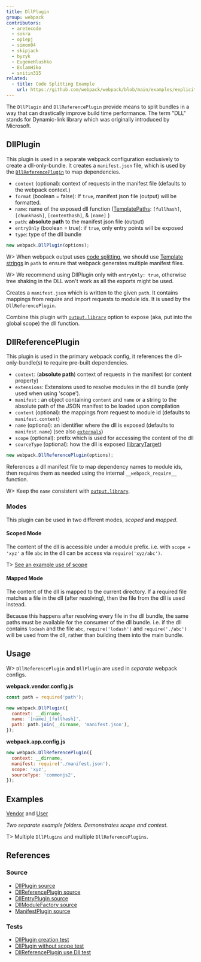 ```yaml
---
title: DllPlugin
group: webpack
contributors:
  - aretecode
  - sokra
  - opiepj
  - simon04
  - skipjack
  - byzyk
  - EugeneHlushko
  - EslamHiko
  - snitin315
related:
  - title: Code Splitting Example
    url: https://github.com/webpack/webpack/blob/main/examples/explicit-vendor-chunk/README.md
---
```


The `DllPlugin` and `DllReferencePlugin` provide means to split bundles in a way that can drastically improve build time performance. The term "DLL" stands for Dynamic-link library which was originally introduced by Microsoft.

## DllPlugin

This plugin is used in a separate webpack configuration exclusively to create a dll-only-bundle. It creates a `manifest.json` file, which is used by the [`DllReferencePlugin`](#dllreferenceplugin) to map dependencies.

- `context` (optional): context of requests in the manifest file (defaults to the webpack context.)
- `format` (boolean = false): If `true`, manifest json file (output) will be formatted.
- `name`: name of the exposed dll function ([TemplatePaths](https://github.com/webpack/webpack/blob/main/lib/TemplatedPathPlugin.js): `[fullhash]`, `[chunkhash]`, `[contenthash]`, & `[name]` )
- `path`: **absolute path** to the manifest json file (output)
- `entryOnly` (boolean = true): if `true`, only entry points will be exposed
- `type`: type of the dll bundle

```javascript
new webpack.DllPlugin(options);
```

W> When webpack output uses [code splitting](/guides/code-splitting), we should use [Template strings](/configuration/output/#template-strings) in `path` to ensure that webpack generates multiple manifest files.

W> We recommend using DllPlugin only with `entryOnly: true`, otherwise tree shaking in the DLL won't work as all the exports might be used.

Creates a `manifest.json` which is written to the given `path`. It contains mappings from require and import requests to module ids. It is used by the `DllReferencePlugin`.

Combine this plugin with [`output.library`](/configuration/output/#outputlibrary) option to expose (aka, put into the global scope) the dll function.

## DllReferencePlugin

This plugin is used in the primary webpack config, it references the dll-only-bundle(s) to require pre-built dependencies.

- `context`: (**absolute path**) context of requests in the manifest (or content property)
- `extensions`: Extensions used to resolve modules in the dll bundle (only used when using 'scope').
- `manifest` : an object containing `content` and `name` or a string to the absolute path of the JSON manifest to be loaded upon compilation
- `content` (optional): the mappings from request to module id (defaults to `manifest.content`)
- `name` (optional): an identifier where the dll is exposed (defaults to `manifest.name`) (see also [`externals`](/configuration/externals/))
- `scope` (optional): prefix which is used for accessing the content of the dll
- `sourceType` (optional): how the dll is exposed ([libraryTarget](/configuration/output/#outputlibrarytarget))

```javascript
new webpack.DllReferencePlugin(options);
```

References a dll manifest file to map dependency names to module ids, then requires them as needed using the internal `__webpack_require__` function.

W> Keep the `name` consistent with [`output.library`](/configuration/output/#outputlibrary).

### Modes

This plugin can be used in two different modes, _scoped_ and _mapped_.

#### Scoped Mode

The content of the dll is accessible under a module prefix. i.e. with `scope = 'xyz'` a file `abc` in the dll can be access via `require('xyz/abc')`.

T> [See an example use of scope](https://github.com/webpack/webpack/tree/master/examples/dll-user)

#### Mapped Mode

The content of the dll is mapped to the current directory. If a required file matches a file in the dll (after resolving), then the file from the dll is used instead.

Because this happens after resolving every file in the dll bundle, the same paths must be available for the consumer of the dll bundle. i.e. if the dll contains `lodash` and the file `abc`, `require('lodash')` and `require('./abc')` will be used from the dll, rather than building them into the main bundle.

## Usage

W> `DllReferencePlugin` and `DllPlugin` are used in _separate_ webpack configs.

**webpack.vendor.config.js**

```javascript
const path = require('path');

new webpack.DllPlugin({
  context: __dirname,
  name: '[name]_[fullhash]',
  path: path.join(__dirname, 'manifest.json'),
});
```

**webpack.app.config.js**

```javascript
new webpack.DllReferencePlugin({
  context: __dirname,
  manifest: require('./manifest.json'),
  scope: 'xyz',
  sourceType: 'commonjs2',
});
```

## Examples

[Vendor](https://github.com/webpack/webpack/tree/master/examples/dll) and [User](https://github.com/webpack/webpack/tree/master/examples/dll-user)

_Two separate example folders. Demonstrates scope and context._

T> Multiple `DllPlugins` and multiple `DllReferencePlugins`.

## References

### Source

- [DllPlugin source](https://github.com/webpack/webpack/blob/main/lib/DllPlugin.js)
- [DllReferencePlugin source](https://github.com/webpack/webpack/blob/main/lib/DllReferencePlugin.js)
- [DllEntryPlugin source](https://github.com/webpack/webpack/blob/main/lib/DllEntryPlugin.js)
- [DllModuleFactory source](https://github.com/webpack/webpack/blob/main/lib/DllModuleFactory.js)
- [ManifestPlugin source](https://github.com/webpack/webpack/blob/main/lib/LibManifestPlugin.js)

### Tests

- [DllPlugin creation test](https://github.com/webpack/webpack/blob/main/test/configCases/dll-plugin/0-create-dll/webpack.config.js)
- [DllPlugin without scope test](https://github.com/webpack/webpack/blob/main/test/configCases/dll-plugin/2-use-dll-without-scope/webpack.config.js)
- [DllReferencePlugin use Dll test](https://github.com/webpack/webpack/tree/master/test/configCases/dll-plugin)
